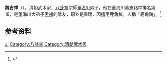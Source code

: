 {{Otheruses|other=同名中国足协官员|魏吉祥 (1956年)}}

'''魏吉祥'''（{{bd|？年||？年||catIdx=Wei魏}}），清朝武术家，[[八卦掌|八卦掌]]宗師[[董海川|董海川]]弟子，他在董海川墓志铭中排名第18，是董海川大弟子[[尹福|尹福]]的摯友，职业是保鏢，因擅用鹿角棒，人稱「鹿角魏」。<ref>{{Cite book|chapter=功夫: 中国武术文化|publisher=知書房出版集團|date=2002|isbn=9789867938084|language=zh-TW|last=王廣西}}</ref>

== 参考资料 ==
{{reflist}}

{{Authority control}}
{{DEFAULTSORT:Wei魏}}
[[Category:魏姓|Ji]]
[[Category:八卦掌|Category:八卦掌]]
[[Category:清朝武术家|Category:清朝武术家]]